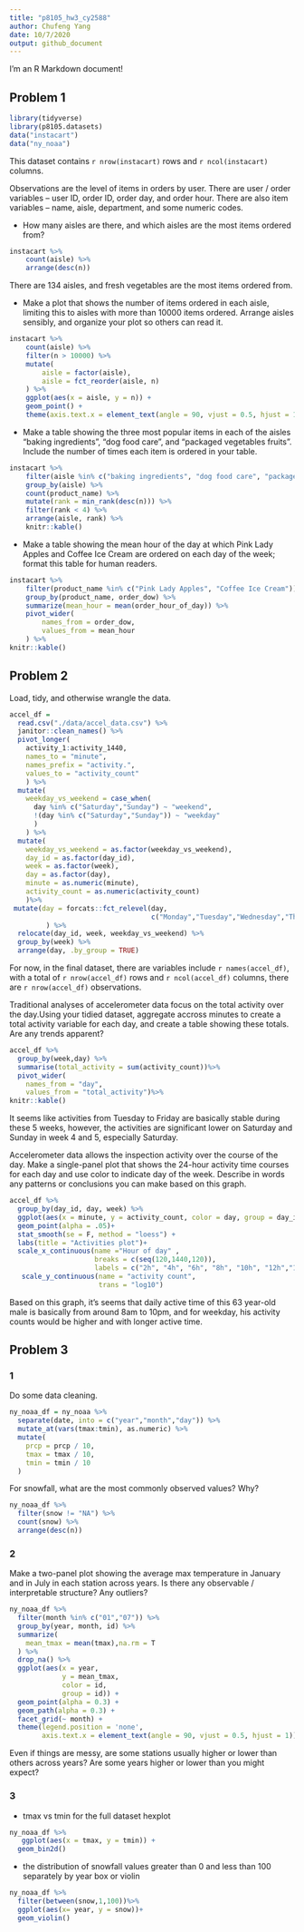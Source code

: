 ```yaml
---
title: "p8105_hw3_cy2588"
author: Chufeng Yang
date: 10/7/2020
output: github_document
---
```


I'm an R Markdown document! 

## Problem 1

```r
library(tidyverse)
library(p8105.datasets)
data("instacart")
data("ny_noaa")
```

This dataset contains `r nrow(instacart)` rows and `r ncol(instacart)` columns. 

Observations are the level of items in orders by user. There are user / order variables -- user ID, order ID, order day, and order hour. There are also item variables -- name, aisle, department, and some numeric codes. 

* How many aisles are there, and which aisles are the most items ordered from?  

```r
instacart %>% 
	count(aisle) %>% 
	arrange(desc(n))
```
There are 134 aisles, and fresh vegetables are the most items ordered from.


* Make a plot that shows the number of items ordered in each aisle, limiting this to aisles with more than 10000 items ordered. Arrange aisles sensibly, and organize your plot so others can read it.

```r
instacart %>% 
	count(aisle) %>% 
	filter(n > 10000) %>% 
	mutate(
		aisle = factor(aisle),
		aisle = fct_reorder(aisle, n)
	) %>% 
	ggplot(aes(x = aisle, y = n)) + 
	geom_point() + 
	theme(axis.text.x = element_text(angle = 90, vjust = 0.5, hjust = 1))
```

* Make a table showing the three most popular items in each of the aisles “baking ingredients”, “dog food care”, and “packaged vegetables fruits”. Include the number of times each item is ordered in your table.

```r
instacart %>% 
	filter(aisle %in% c("baking ingredients", "dog food care", "packaged vegetables fruits")) %>% 
	group_by(aisle) %>% 
	count(product_name) %>% 
	mutate(rank = min_rank(desc(n))) %>% 
	filter(rank < 4) %>% 
	arrange(aisle, rank) %>% 
	knitr::kable()
```


* Make a table showing the mean hour of the day at which Pink Lady Apples and Coffee Ice Cream are ordered on each day of the week; format this table for human readers.  

```r
instacart %>% 
	filter(product_name %in% c("Pink Lady Apples", "Coffee Ice Cream")) %>% 
	group_by(product_name, order_dow) %>% 
	summarize(mean_hour = mean(order_hour_of_day)) %>% 
	pivot_wider(
		names_from = order_dow,
		values_from = mean_hour
	) %>% 
knitr::kable()
```

## Problem 2

Load, tidy, and otherwise wrangle the data.
```r
accel_df = 
  read.csv("./data/accel_data.csv") %>% 
  janitor::clean_names() %>% 
  pivot_longer(
    activity_1:activity_1440,
    names_to = "minute",
    names_prefix = "activity.",
    values_to = "activity_count"
    ) %>% 
  mutate(
    weekday_vs_weekend = case_when(
      day %in% c("Saturday","Sunday") ~ "weekend",
      !(day %in% c("Saturday","Sunday")) ~ "weekday"
      )
    ) %>% 
  mutate(
    weekday_vs_weekend = as.factor(weekday_vs_weekend),
    day_id = as.factor(day_id), 
    week = as.factor(week),
    day = as.factor(day),
    minute = as.numeric(minute),
    activity_count = as.numeric(activity_count)
    )%>%
 mutate(day = forcats::fct_relevel(day,
                                   c("Monday","Tuesday","Wednesday","Thursday","Friday", "Saturday","Sunday"))
         ) %>% 
  relocate(day_id, week, weekday_vs_weekend) %>% 
  group_by(week) %>% 
  arrange(day, .by_group = TRUE)
```
For now, in the final dataset, there are variables include `r names(accel_df)`, with a total of `r nrow(accel_df)` rows and `r ncol(accel_df)` columns, there are `r nrow(accel_df)` observations.  

Traditional analyses of accelerometer data focus on the total activity over the day.Using your tidied dataset, aggregate accross minutes to create a total activity variable for each day, and create a table showing these totals. Are any trends apparent?
```r
accel_df %>% 
  group_by(week,day) %>% 
  summarise(total_activity = sum(activity_count))%>% 
  pivot_wider(
    names_from = "day", 
    values_from = "total_activity")%>% 
knitr::kable()
```
It seems like activities from Tuesday to Friday are basically stable during these 5 weeks, however, the activities are significant lower on Saturday and Sunday in week 4 and 5, especially Saturday.


Accelerometer data allows the inspection activity over the course of the day. Make a single-panel plot that shows the 24-hour activity time courses for each day and use color to indicate day of the week. Describe in words any patterns or conclusions you can make based on this graph.
```r
accel_df %>% 
  group_by(day_id, day, week) %>% 
  ggplot(aes(x = minute, y = activity_count, color = day, group = day_id)) + 
  geom_point(alpha = .05)+
  stat_smooth(se = F, method = "loess") + 
  labs(title = "Activities plot")+
  scale_x_continuous(name ="Hour of day" ,
                     breaks = c(seq(120,1440,120)), 
                     labels = c("2h", "4h", "6h", "8h", "10h", "12h","14h", "16h", "18h","20h", "22h", "24h")) +
   scale_y_continuous(name = "activity count", 
                      trans = "log10")
```
Based on this graph, it's seems that daily active time of this 63 year-old male is basically from around 8am to 10pm, and for weekday, his activity counts would be higher and with longer active time.


## Problem 3

### 1
Do some data cleaning.
```r
ny_noaa_df = ny_noaa %>%
  separate(date, into = c("year","month","day")) %>%
  mutate_at(vars(tmax:tmin), as.numeric) %>%
  mutate(
    prcp = prcp / 10,
    tmax = tmax / 10,
    tmin = tmin / 10
  )
```

For snowfall, what are the most commonly observed values? Why?
```r
ny_noaa_df %>%
  filter(snow != "NA") %>%
  count(snow) %>%
  arrange(desc(n))
```

### 2
Make a two-panel plot showing the average max temperature in January and in July in each station across years. Is there any observable / interpretable structure? Any outliers?
```r
ny_noaa_df %>% 
  filter(month %in% c("01","07")) %>% 
  group_by(year, month, id) %>% 
  summarize(
    mean_tmax = mean(tmax),na.rm = T
  ) %>%
  drop_na() %>%
  ggplot(aes(x = year, 
             y = mean_tmax,
             color = id,
             group = id)) + 
  geom_point(alpha = 0.3) + 
  geom_path(alpha = 0.3) +
  facet_grid(~ month) +
  theme(legend.position = 'none',
        axis.text.x = element_text(angle = 90, vjust = 0.5, hjust = 1))
```
Even if things are messy, are some stations usually higher or lower than others across years? Are some years higher or lower than you might expect? 

### 3
* tmax vs tmin for the full dataset hexplot
```r
ny_noaa_df %>%
   ggplot(aes(x = tmax, y = tmin)) + 
  geom_bin2d()
```



* the distribution of snowfall values greater than 0 and less than 100 separately by year  box or violin
```r
ny_noaa_df %>%
  filter(between(snow,1,100))%>%
  ggplot(aes(x= year, y = snow))+
  geom_violin()
```







